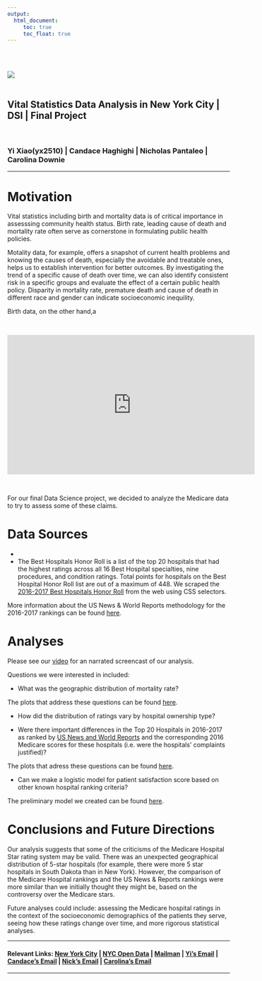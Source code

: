 ```yaml
---
output: 
  html_document:
     toc: true
     toc_float: true
---
```


<br>
<br>
  
![](http://www.columbia.edu/~sw2206/cu_mailman_logo.png)  
<br>
  
## **Vital Statistics Data Analysis in New York City | DSI | Final Project**

<br>

### Yi Xiao(yx2510) | Candace Haghighi | Nicholas Pantaleo | Carolina Downie


***
#  **Motivation**

Vital statistics including birth and mortality data is of critical importance in assesssing community health status. Birth rate, leading cause of death and mortality rate often serve as cornerstone in formulating public health policies. 

Motality data, for example, offers a snapshot of current health problems and knowing the causes of death, especially the avoidable and treatable ones, helps us to establish intervention for better outcomes. By investigating the trend of a specific cause of death over time, we can also identify consistent risk in a specific groups and evaluate the effect of a certain public health policy. Disparity in mortality rate, premature death and cause of death in different race and gender can indicate socioeconomic inequility.

Birth data, on the other hand,a

<br>

<iframe width="560" height="315" src="https://www.youtube.com/embed/xTQKZP_36tE" frameborder="0" gesture="media" allow="encrypted-media" allowfullscreen></iframe>

<br>

For our final Data Science project, we decided to analyze the Medicare data to try to assess some of these claims. 

#  **Data Sources**

*  


* The Best Hospitals Honor Roll is a list of the top 20 hospitals that had the highest ratings across all 16 Best Hospital specialties, nine procedures, and condition ratings. Total points for hospitals on the Best Hospital Honor Roll list are out of a maximum of 448. We scraped the 
[2016-2017 Best Hospitals Honor Roll](https://web.archive.org/web/20160816171510/http://health.usnews.com/health-care/best-hospitals/articles/best-hospitals-honor-roll-and-overview) from the web using CSS selectors. 

More information about the US News & World Reports methodology for the 2016-2017 rankings can be found [here](http://web.archive.org/web/20160910084826/http://static.usnews.com:80/documents/health/best-hospitals/BH_Methodology_2016-17.pdf).   

# **Analyses**

Please see our [video](https://youtu.be/xTQKZP_36tE) for an narrated screencast of our analysis. 

Questions we were interested in included:

* What was the geographic distribution of mortality rate? 

The plots that address these questions can be found [here](https://carolinadownie.shinyapps.io/p8105_finalproject_shiny/). 

* How did the distribution of ratings vary by hospital ownership type? 

* Were there important differences in the Top 20 Hospitals in 2016-2017 as ranked by [US News and World Reports](https://web.archive.org/web/20160816171510/http://health.usnews.com/health-care/best-hospitals/articles/best-hospitals-honor-roll-and-overview) and the corresponding 2016 Medicare scores for these hospitals (i.e. were the hospitals' complaints justified)? 

The plots that adress these questions can be found [here](Hospital_flexdashboard.html). 

* Can we make a logistic model for patient satisfaction score based on other known hospital ranking criteria? 

The preliminary model we created can be found [here](Model_Page.html). 


# **Conclusions and Future Directions**

Our analysis suggests that some of the criticisms of the Medicare Hospital Star rating system may be valid. There was an unexpected geographical distribution of 5-star hospitals (for example, there were more 5 star hospitals in South Dakota than in New York). However, the comparison of the Medicare Hospital rankings and the US News & Reports rankings were more similar than we initially thought they might be, based on the controversy over the Medicare stars. 

Future analyses could include: assessing the Medicare hospital ratings in the context of the socioeconomic demographics of the patients they serve, seeing how these ratings change over time, and more rigorous statistical analyses.  

***

#### Relevant Links: [New York City](https://www1.nyc.gov) | [NYC Open Data](https://opendata.cityofnewyork.us) | [Mailman](https://www.mailman.columbia.edu/) | [Yi's Email](mailto:yx2510@cumc.columbia.edu) | [Candace's Email](mailto:cbh2134@cumc.columbia.edu) | [Nick's Email](mailto:np2582@cumc.columbia.edu) | [Carolina's Email](mailto:cgd2137@cumc.columbia.edu)

***

<br>
<br>